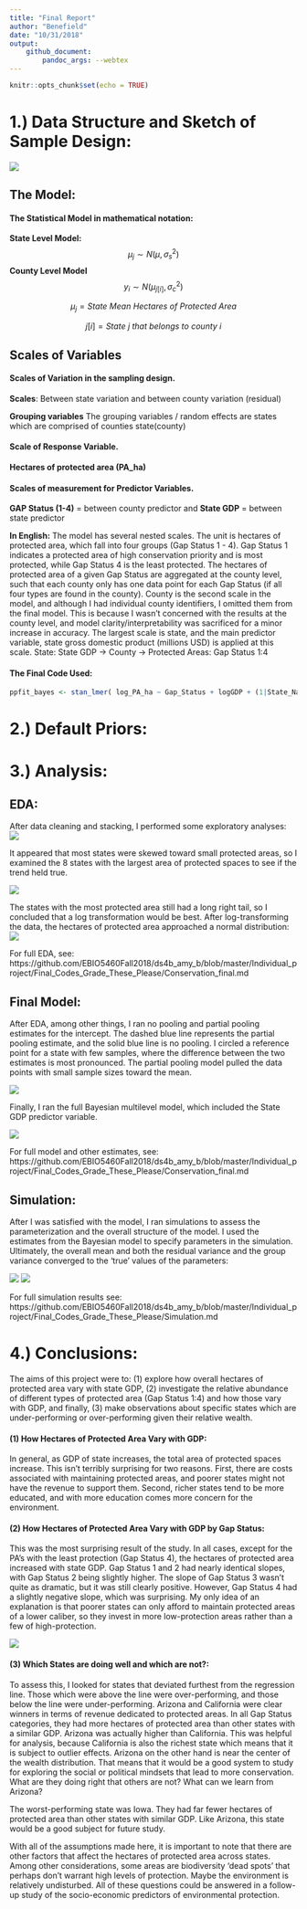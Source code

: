 ```yaml
---
title: "Final Report"
author: "Benefield"
date: "10/31/2018"
output:
    github_document:
        pandoc_args: --webtex
---
```


```r
knitr::opts_chunk$set(echo = TRUE)
```

# 1.) Data Structure and Sketch of Sample Design:
![](Conservation_final_files/figure-gfm/Sample_Design.png)

## The Model:

#### The Statistical Model in mathematical notation:
**State Level Model:**
$$\mu _{j}\sim N(\mu, \sigma  _{s}^{2})$$
**County Level Model**
$$y_{i}\sim N(\mu _{j[i]}, \sigma _{c}^{2})$$


$$\mu _{j}=State\ Mean\ Hectares\ of\ Protected\ Area$$ 

$$j[i]=State\ j\ that\ belongs\ to\ county\ i$$

## Scales of Variables

#### Scales of Variation in the sampling design.
**Scales**: Between state variation and between county variation (residual)
  
**Grouping variables**
  The grouping variables / random effects are states which are comprised of counties state(county)

#### Scale of Response Variable.
   **Hectares of protected area (PA_ha)**

#### Scales of measurement for Predictor Variables.
  **GAP Status (1-4)** = between county predictor and **State GDP** = between state predictor

**In English:** The model has several nested scales. The unit is hectares of protected area, which fall into four groups (Gap Status 1 - 4). Gap Status 1 indicates a protected area of high conservation priority and is most protected, while Gap Status 4 is the least protected. The hectares of protected area of a given Gap Status are aggregated at the county level, such that each county only has one data point for each Gap Status (if all four types are found in the county). County is the second scale in the model, and although I had individual county identifiers, I omitted them from the final model. This is because I wasn't concerned with the results at the county level, and model clarity/interpretability was sacrificed for a minor increase in accuracy. The largest scale is state, and the main predictor variable, state gross domestic product (millions USD) is applied at this scale.
State: State GDP -> County -> Protected Areas: Gap Status 1:4

#### The Final Code Used:
``` r
ppfit_bayes <- stan_lmer( log_PA_ha ~ Gap_Status + logGDP + (1|State_Name), data=dat1 )
```

# 2.) Default Priors:


# 3.) Analysis:

## EDA:
After data cleaning and stacking, I performed some exploratory analyses:
![](Conservation_final_files/figure-gfm/unnamed-chunk-6-1.png)

It appeared that most states were skewed toward small protected areas, so I examined the 8 states with the largest area of protected spaces to see if the trend held true.

![](Conservation_final_files/figure-gfm/unnamed-chunk-12-1.png)

The states with the most protected area still had a long right tail, so I concluded that a log transformation would be best. After log-transforming the data, the hectares of protected area approached a normal distribution:
![](Conservation_final_files/figure-gfm/unnamed-chunk-15-1.png)


For full EDA, see: https://github.com/EBIO5460Fall2018/ds4b_amy_b/blob/master/Individual_project/Final_Codes_Grade_These_Please/Conservation_final.md

## Final Model:
After EDA, among other things, I ran no pooling and partial pooling estimates for the intercept. The dashed blue line represents the partial pooling estimate, and the solid blue line is no pooling. I circled a reference point for a state with few samples, where the difference between the two estimates is most pronounced. The partial pooling model pulled the data points with small sample sizes toward the mean.

![](Conservation_final_files/figure-gfm/unnamed-chunk-30-1.png)

Finally, I ran the full Bayesian multilevel model, which included the State GDP predictor variable.

![](Conservation_final_files/figure-gfm/unnamed-chunk-31-1.png)


For full model and other estimates, see: https://github.com/EBIO5460Fall2018/ds4b_amy_b/blob/master/Individual_project/Final_Codes_Grade_These_Please/Conservation_final.md


## Simulation:
After I was satisfied with the model, I ran simulations to assess the parameterization and the overall structure of the model. I used the estimates from the Bayesian model to specify parameters in the simulation. Ultimately, the overall mean and both the residual variance and the group variance converged to the 'true' values of the parameters:

![](Simulation_files/figure-gfm/unnamed-chunk-1-1.png)
![](Simulation_files/figure-gfm/unnamed-chunk-1-2.png)

For full simulation results see:
https://github.com/EBIO5460Fall2018/ds4b_amy_b/blob/master/Individual_project/Final_Codes_Grade_These_Please/Simulation.md


# 4.) Conclusions:
The aims of this project were to: (1) explore how overall hectares of protected area vary with state GDP, (2) investigate the relative abundance of different types of protected area (Gap Status 1:4) and how those vary with GDP, and finally, (3) make observations about specific states which are under-performing or over-performing given their relative wealth.

#### (1) How Hectares of Protected Area Vary with GDP:
In general, as GDP of state increases, the total area of protected spaces increase. This isn't terribly surprising for two reasons. First, there are costs associated with maintaining protected areas, and poorer states might not have the revenue to support them. Second, richer states tend to be more educated, and with more education comes more concern for the environment.

#### (2) How Hectares of Protected Area Vary with GDP by Gap Status:
This was the most surprising result of the study. In all cases, except for the PA's with the least protection (Gap Status 4), the hectares of protected area increased with state GDP. Gap Status 1 and 2 had nearly identical slopes, with Gap Status 2 being slightly higher. The slope of Gap Status 3 wasn't quite as dramatic, but it was still clearly positive. However, Gap Status 4 had a slightly negative slope, which was surprising. My only idea of an explanation is that poorer states can only afford to maintain protected areas of a lower caliber, so they invest in more low-protection areas rather than a few of high-protection.

![](Conservation_final_files/figure-gfm/unnamed-chunk-31-1.png)


#### (3) Which States are doing well and which are not?:
To assess this, I looked for states that deviated furthest from the regression line. Those which were above the line were over-performing, and those below the line were under-performing. Arizona and California were clear winners in terms of revenue dedicated to protected areas. In all Gap Status categories, they had more hectares of protected area than other states with a similar GDP. Arizona was actually higher than California. This was helpful for analysis, because California is also the richest state which means that it is subject to outlier effects. Arizona on the other hand is near the center of the wealth distribution. That means that it would be a good system to study for exploring the social or political mindsets that lead to more conservation. What are they doing right that others are not? What can we learn from Arizona?

The worst-performing state was Iowa. They had far fewer hectares of protected area than other states with similar GDP. Like Arizona, this state would be a good subject for future study.

With all of the assumptions made here, it is important to note that there are other factors that affect the hectares of protected area across states. Among other considerations, some areas are biodiversity 'dead spots' that perhaps don't warrant high levels of protection. Maybe the environment is relatively undisturbed. All of these questions could be answered in a follow-up study of the socio-economic predictors of environmental protection.





